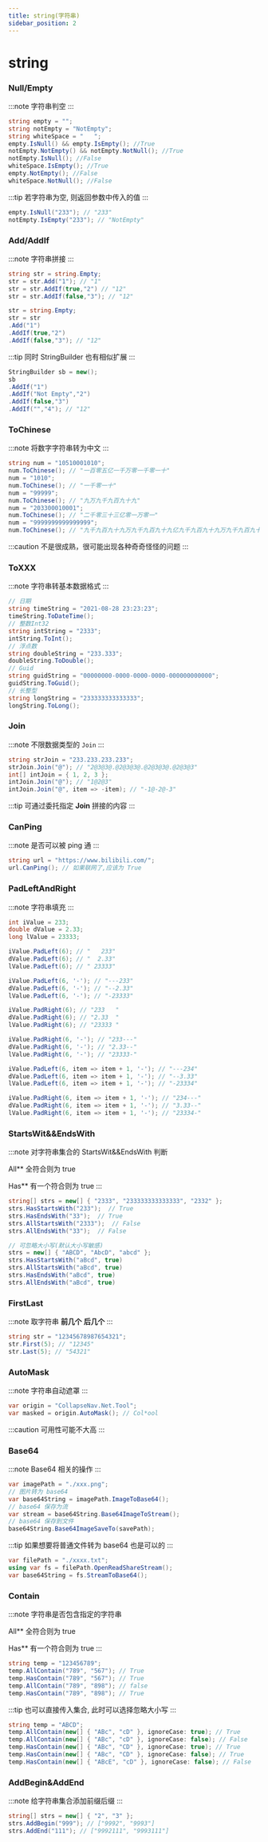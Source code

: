 ```yaml
---
title: string(字符串)
sidebar_position: 2
---
```


# string

### Null/Empty

:::note
字符串判空
:::

```csharp
string empty = "";
string notEmpty = "NotEmpty";
string whiteSpace = "   ";
empty.IsNull() && empty.IsEmpty(); //True
notEmpty.NotEmpty() && notEmpty.NotNull(); //True
notEmpty.IsNull(); //False
whiteSpace.IsEmpty(); //True
empty.NotEmpty(); //False
whiteSpace.NotNull(); //False
```

:::tip
若字符串为空, 则返回参数中传入的值
:::

```csharp
empty.IsNull("233"); // "233"
notEmpty.IsEmpty("233"); // "NotEmpty"
```

### Add/AddIf

:::note
字符串拼接
:::

```csharp
string str = string.Empty;
str = str.Add("1"); // "1"
str = str.AddIf(true,"2") // "12"
str = str.AddIf(false,"3"); // "12"

str = string.Empty;
str = str
.Add("1")
.AddIf(true,"2")
.AddIf(false,"3"); // "12"
```

:::tip
同时 StringBuilder 也有相似扩展
:::

```csharp
StringBuilder sb = new();
sb
.AddIf("1")
.AddIf("Not Empty","2")
.AddIf(false,"3")
.AddIf("","4"); // "12"
```

### ToChinese

:::note
将数字字符串转为中文
:::

```csharp
string num = "10510001010";
num.ToChinese(); // "一百零五亿一千万零一千零一十"
num = "1010";
num.ToChinese(); // "一千零一十"
num = "99999";
num.ToChinese(); // "九万九千九百九十九"
num = "203300010001";
num.ToChinese(); // "二千零三十三亿零一万零一"
num = "9999999999999999";
num.ToChinese(); // "九千九百九十九万九千九百九十九亿九千九百九十九万九千九百九十九"
```

:::caution
不是很成熟，很可能出现各种奇奇怪怪的问题
:::

### ToXXX

:::note
字符串转基本数据格式
:::

```csharp
// 日期
string timeString = "2021-08-28 23:23:23";
timeString.ToDateTime();
// 整数Int32
string intString = "2333";
intString.ToInt();
// 浮点数
string doubleString = "233.333";
doubleString.ToDouble();
// Guid
string guidString = "00000000-0000-0000-0000-000000000000";
guidString.ToGuid();
// 长整型
string longString = "233333333333333";
longString.ToLong();
```

### Join

:::note
不限数据类型的 `Join`
:::

```csharp
string strJoin = "233.233.233.233";
strJoin.Join("@"); // "2@3@3@.@2@3@3@.@2@3@3@.@2@3@3"
int[] intJoin = { 1, 2, 3 };
intJoin.Join("@"); // "1@2@3"
intJoin.Join("@", item => -item); // "-1@-2@-3"
```

:::tip
可通过委托指定 **Join** 拼接的内容
:::

### CanPing

:::note
是否可以被 ping 通
:::

```csharp
string url = "https://www.bilibili.com/";
url.CanPing(); // 如果联网了,应该为 True
```

### PadLeftAndRight

:::note
字符串填充
:::

```csharp
int iValue = 233;
double dValue = 2.33;
long lValue = 23333;

iValue.PadLeft(6); // "   233"
dValue.PadLeft(6); // "  2.33"
lValue.PadLeft(6); // " 23333"

iValue.PadLeft(6, '-'); // "---233"
dValue.PadLeft(6, '-'); // "--2.33"
lValue.PadLeft(6, '-'); // "-23333"

iValue.PadRight(6); // "233   "
dValue.PadRight(6); // "2.33  "
lValue.PadRight(6); // "23333 "

iValue.PadRight(6, '-'); // "233---"
dValue.PadRight(6, '-'); // "2.33--"
lValue.PadRight(6, '-'); // "23333-"

iValue.PadLeft(6, item => item + 1, '-'); // "---234"
dValue.PadLeft(6, item => item + 1, '-'); // "--3.33"
lValue.PadLeft(6, item => item + 1, '-'); // "-23334"

iValue.PadRight(6, item => item + 1, '-'); // "234---"
dValue.PadRight(6, item => item + 1, '-'); // "3.33--"
lValue.PadRight(6, item => item + 1, '-'); // "23334-"
```

### StartsWit&&EndsWith

:::note
对字符串集合的 StartsWit&&EndsWith 判断

All** 全符合则为 true

Has** 有一个符合则为 true
:::

```csharp
string[] strs = new[] { "2333", "233333333333333", "2332" };
strs.HasStartsWith("233");  // True
strs.HasEndsWith("33");  // True
strs.AllStartsWith("2333");  // False
strs.AllEndsWith("33");  // False

// 可忽略大小写(默认大小写敏感)
strs = new[] { "ABCD", "AbcD", "abcd" };
strs.HasStartsWith("aBcd", true)
strs.AllStartsWith("aBcd", true)
strs.HasEndsWith("aBcd", true)
strs.AllEndsWith("aBcd", true)
```

### FirstLast

:::note
取字符串 **前几个** **后几个**
:::

```csharp
string str = "12345678987654321";
str.First(5); // "12345"
str.Last(5); // "54321"
```

### AutoMask

:::note
字符串自动遮罩
:::

```csharp
var origin = "CollapseNav.Net.Tool";
var masked = origin.AutoMask(); // Col*ool
```

:::caution
可用性可能不大高
:::

### Base64

:::note
Base64 相关的操作
:::

```csharp
var imagePath = "./xxx.png";
// 图片转为 base64
var base64String = imagePath.ImageToBase64();
// base64 保存为流
var stream = base64String.Base64ImageToStream();
// base64 保存到文件
base64String.Base64ImageSaveTo(savePath);
```

:::tip
如果想要将普通文件转为 base64 也是可以的
:::

```csharp
var filePath = "./xxxx.txt";
using var fs = filePath.OpenReadShareStream();
var base64String = fs.StreamToBase64();
```


### Contain

:::note
字符串是否包含指定的字符串

All** 全符合则为 true

Has** 有一个符合则为 true
:::

```csharp
string temp = "123456789";
temp.AllContain("789", "567"); // True
temp.HasContain("789", "567"); // True
temp.AllContain("789", "898"); // false
temp.HasContain("789", "898"); // True
```

:::tip
也可以直接传入集合, 此时可以选择忽略大小写
:::

```csharp
string temp = "ABCD";
temp.AllContain(new[] { "ABc", "cD" }, ignoreCase: true); // True
temp.AllContain(new[] { "ABc", "cD" }, ignoreCase: false); // False
temp.HasContain(new[] { "ABc", "CD" }, ignoreCase: true); // True
temp.HasContain(new[] { "ABc", "CD" }, ignoreCase: false); // True
temp.HasContain(new[] { "ABcE", "cD" }, ignoreCase: false); // False
```

### AddBegin&AddEnd

:::note
给字符串集合添加前缀后缀
:::

```csharp
string[] strs = new[] { "2", "3" };
strs.AddBegin("999"); // ["9992", "9993"]
strs.AddEnd("111"); // ["9992111", "9993111"]
```

